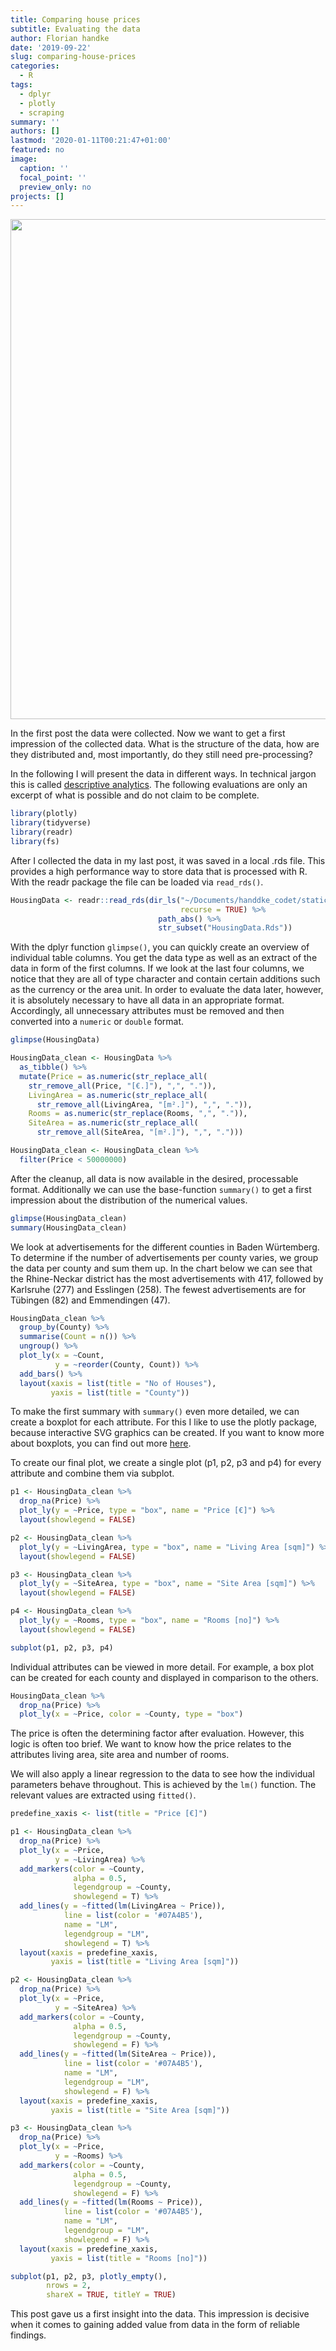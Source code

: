 ```yaml
---
title: Comparing house prices
subtitle: Evaluating the data
author: Florian handke
date: '2019-09-22'
slug: comparing-house-prices
categories:
  - R
tags:
  - dplyr
  - plotly
  - scraping
summary: ''
authors: []
lastmod: '2020-01-11T00:21:47+01:00'
featured: no
image:
  caption: ''
  focal_point: ''
  preview_only: no
projects: []
---
```


![](/post/2019-09-22-comparing-house/nature-1547302_1920.jpg){width=800px}

In the first post the data were collected. Now we want to get a first impression of the collected data. What is the structure of the data, how are they distributed and, most importantly, do they still need pre-processing?

In the following I will present the data in different ways. In technical jargon this is called [descriptive analytics](https://www.gartner.com/it-glossary/descriptive-analytics/). The following evaluations are only an excerpt of what is possible and do not claim to be complete.


```r
library(plotly)
library(tidyverse)
library(readr)
library(fs)
```

After I collected the data in my last post, it was saved in a local .rds file. This provides a high performance way to store data that is processed with R. With the readr package the file can be loaded via `read_rds()`.

```r
HousingData <- readr::read_rds(dir_ls("~/Documents/handdke_codet/static",
                                      recurse = TRUE) %>% 
                                 path_abs() %>% 
                                 str_subset("HousingData.Rds"))
```

With the dplyr function `glimpse()`, you can quickly create an overview of individual table columns. You get the data type as well as an extract of the data in form of the first columns. If we look at the last four columns, we notice that they are all of type character and contain certain additions such as the currency or the area unit. In order to evaluate the data later, however, it is absolutely necessary to have all data in an appropriate format. Accordingly, all unnecessary attributes must be removed and then converted into a `numeric` or `double` format.

```r
glimpse(HousingData)
```

```r
HousingData_clean <- HousingData %>% 
  as_tibble() %>% 
  mutate(Price = as.numeric(str_replace_all(
    str_remove_all(Price, "[€.]"), ",", ".")),
    LivingArea = as.numeric(str_replace_all(
      str_remove_all(LivingArea, "[m².]"), ",", ".")),
    Rooms = as.numeric(str_replace(Rooms, ",", ".")),
    SiteArea = as.numeric(str_replace_all(
      str_remove_all(SiteArea, "[m².]"), ",", "."))) 
```

```r
HousingData_clean <- HousingData_clean %>% 
  filter(Price < 50000000)
```

After the cleanup, all data is now available in the desired, processable format. Additionally we can use the base-function `summary()` to get a first impression about the distribution of the numerical values.

```r
glimpse(HousingData_clean)
summary(HousingData_clean)
```

We look at advertisements for the different counties in Baden Würtemberg. To determine if the number of advertisements per county varies, we group the data per county and sum them up. In the chart below we can see that the Rhine-Neckar district has the most advertisements with 417, followed by Karlsruhe (277) and Esslingen (258). The fewest advertisements are for Tübingen (82) and Emmendingen (47).

```r
HousingData_clean %>% 
  group_by(County) %>% 
  summarise(Count = n()) %>% 
  ungroup() %>% 
  plot_ly(x = ~Count,
          y = ~reorder(County, Count)) %>% 
  add_bars() %>% 
  layout(xaxis = list(title = "No of Houses"),
         yaxis = list(title = "County"))
```

To make the first summary with `summary()` even more detailed, we can create a boxplot for each attribute. For this I like to use the plotly package, because interactive SVG graphics can be created. If you want to know more about boxplots, you can find out more [here](https://towardsdatascience.com/understanding-boxplots-5e2df7bcbd51).

To create our final plot, we create a single plot (p1, p2, p3 and p4) for every attribute and combine them via subplot.

```r
p1 <- HousingData_clean %>% 
  drop_na(Price) %>% 
  plot_ly(y = ~Price, type = "box", name = "Price [€]") %>% 
  layout(showlegend = FALSE)

p2 <- HousingData_clean %>% 
  plot_ly(y = ~LivingArea, type = "box", name = "Living Area [sqm]") %>% 
  layout(showlegend = FALSE)  

p3 <- HousingData_clean %>% 
  plot_ly(y = ~SiteArea, type = "box", name = "Site Area [sqm]") %>% 
  layout(showlegend = FALSE) 

p4 <- HousingData_clean %>% 
  plot_ly(y = ~Rooms, type = "box", name = "Rooms [no]") %>% 
  layout(showlegend = FALSE) 

subplot(p1, p2, p3, p4)
```

Individual attributes can be viewed in more detail. For example, a box plot can be created for each county and displayed in comparison to the others.

```r
HousingData_clean %>% 
  drop_na(Price) %>% 
  plot_ly(x = ~Price, color = ~County, type = "box")
```

The price is often the determining factor after evaluation. However, this logic is often too brief. We want to know how the price relates to the attributes living area, site area and number of rooms.

We will also apply a linear regression to the data to see how the individual parameters behave throughout. This is achieved by the `lm()` function. The relevant values are extracted using `fitted()`.

```r

predefine_xaxis <- list(title = "Price [€]")

p1 <- HousingData_clean %>% 
  drop_na(Price) %>% 
  plot_ly(x = ~Price,
          y = ~LivingArea) %>% 
  add_markers(color = ~County,
              alpha = 0.5,
              legendgroup = ~County, 
              showlegend = T) %>% 
  add_lines(y = ~fitted(lm(LivingArea ~ Price)),
            line = list(color = '#07A4B5'),
            name = "LM", 
            legendgroup = "LM",
            showlegend = T) %>% 
  layout(xaxis = predefine_xaxis,
         yaxis = list(title = "Living Area [sqm]"))

p2 <- HousingData_clean %>% 
  drop_na(Price) %>% 
  plot_ly(x = ~Price,
          y = ~SiteArea) %>% 
  add_markers(color = ~County,
              alpha = 0.5,
              legendgroup = ~County, 
              showlegend = F) %>% 
  add_lines(y = ~fitted(lm(SiteArea ~ Price)),
            line = list(color = '#07A4B5'),
            name = "LM", 
            legendgroup = "LM",
            showlegend = F) %>% 
  layout(xaxis = predefine_xaxis,
         yaxis = list(title = "Site Area [sqm]"))

p3 <- HousingData_clean %>% 
  drop_na(Price) %>% 
  plot_ly(x = ~Price,
          y = ~Rooms) %>% 
  add_markers(color = ~County,
              alpha = 0.5,
              legendgroup = ~County, 
              showlegend = F) %>% 
  add_lines(y = ~fitted(lm(Rooms ~ Price)),
            line = list(color = '#07A4B5'),
            name = "LM", 
            legendgroup = "LM",
            showlegend = F) %>% 
  layout(xaxis = predefine_xaxis,
         yaxis = list(title = "Rooms [no]"))

subplot(p1, p2, p3, plotly_empty(), 
        nrows = 2,
        shareX = TRUE, titleY = TRUE) 
```

This post gave us a first insight into the data. This impression is decisive when it comes to gaining added value from data in the form of reliable findings.

